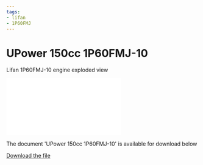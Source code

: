 ```yaml
---
tags:
- lifan
- 1P60FMJ
---
```



# UPower 150cc 1P60FMJ-10

Lifan 1P60FMJ-10 engine exploded view

<div style={{ position: 'relative', paddingBottom: '141.4%', height: 0, overflow: 'hidden', maxWidth: '100%', background: '#f0f0f0' }}>
  <iframe
    src="/file/UPower150-1P60FMJ-10.pdf#toolbar=0&navpanes=0&scrollbar=0"
    style={{ position: 'absolute', top: 0, left: 0, width: '100%', height: '100%' }}
    frameBorder="0"
    scrolling="no">
  </iframe>
</div>

The document 'UPower 150cc 1P60FMJ-10' is available for download below

[Download the file](../../../static/file/UPower150-1P60FMJ-10.pdf)

